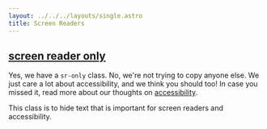 ```yaml
---
layout: ../../../layouts/single.astro
title: Screen Readers 
---
```


## [screen reader only](#screen-reader-only)

Yes, we have a `sr-only` class. No, we're not trying to copy anyone else. We just care a lot about accessibility, and we think you should too! In case you missed it, read more about our thoughts on [accessibility](/docs/getting-started/accessibility/).

<Classes result="true">
  <Classesrow classname="sr-only">
    This class is to hide text that is important for screen readers and accessibility.
  </Classesrow>
</Classes>


